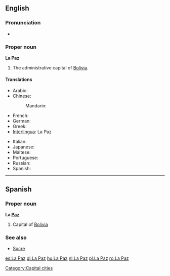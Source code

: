 {{wikipedia}}
==English==

===Pronunciation===
* {{IPA|/lɑːˈpæz/}}

===Proper noun===
'''La Paz'''

# The administrative capital of [[Bolivia]].

====Translations====
{{trans-top|capital of Bolivia}}
* Arabic: {{t|ar|لاباز|m|tr=labaaz}}
* Chinese:
*: Mandarin: {{t|cmn|拉巴斯|tr=Lābāsī|sc=Hani}}
* French: {{t-|fr|La Paz|f}}
* German: {{t-|de|La Paz}}
* Greek: {{t|el|Λα Παζ}}
* [[Interlingua]]: La Paz
{{trans-mid}}
* Italian: {{t-|it|La Paz|f}}
* Japanese: {{t|ja|ラパス|tr=Rapasu}}
* Maltese: {{t-|mt|La Paz|xs=Maltese}}
* Portuguese: {{t-|pt|La Paz|f}}
* Russian: {{t|ru|Ла-Пас|m|tr=La-Pás}}
* Spanish: {{t+|es|La Paz|f}}
{{trans-bottom}}

{{anagrams:en/aalpz}}

----

==Spanish==

===Proper noun===
'''La [[paz|Paz]]'''

# Capital of [[Bolivia]]

===See also===
* [[Sucre]]

[[Category:Capital cities]]

[[es:La Paz]]
[[gl:La Paz]]
[[hu:La Paz]]
[[nl:La Paz]]
[[pl:La Paz]]
[[ro:La Paz]]